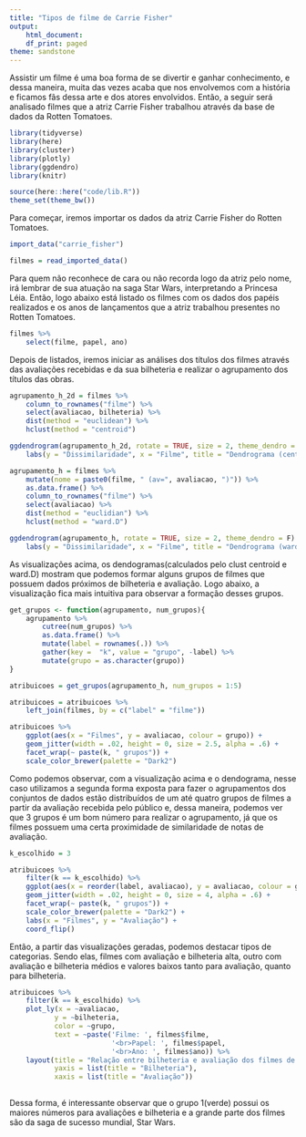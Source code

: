 ```yaml
---
title: "Tipos de filme de Carrie Fisher"
output:
    html_document:
    df_print: paged
theme: sandstone
---
```


Assistir um filme é uma boa forma de se divertir e ganhar conhecimento, e dessa maneira, muita das vezes acaba que nos envolvemos com a história e ficamos fãs dessa arte e dos atores envolvidos. Então, a seguir será analisado filmes que a atriz Carrie Fisher trabalhou através da base de dados da Rotten Tomatoes.

```r
library(tidyverse)
library(here)
library(cluster)
library(plotly)
library(ggdendro)
library(knitr)

source(here::here("code/lib.R"))
theme_set(theme_bw())


```
Para começar, iremos importar os dados da atriz Carrie Fisher do Rotten Tomatoes.

```r
import_data("carrie_fisher")
```

```r
filmes = read_imported_data()
```

Para quem não reconhece de cara ou não recorda logo da atriz pelo nome, irá lembrar de sua atuação na saga Star Wars, interpretando a Princesa Léia. Então, logo abaixo está listado os filmes com os dados dos papéis realizados e os anos de lançamentos que a atriz trabalhou presentes no Rotten Tomatoes.

```r
filmes %>% 
    select(filme, papel, ano)
```

Depois de listados, iremos iniciar as análises dos títulos dos filmes através das avaliações recebidas e da sua bilheteria e realizar o agrupamento dos títulos das obras.

```r
agrupamento_h_2d = filmes %>% 
    column_to_rownames("filme") %>%
    select(avaliacao, bilheteria) %>%
    dist(method = "euclidean") %>% 
    hclust(method = "centroid")

ggdendrogram(agrupamento_h_2d, rotate = TRUE, size = 2, theme_dendro = F) + 
    labs(y = "Dissimilaridade", x = "Filme", title = "Dendrograma (centroid)")

```

```r
agrupamento_h = filmes %>% 
    mutate(nome = paste0(filme, " (av=", avaliacao, ")")) %>% 
    as.data.frame() %>% 
    column_to_rownames("filme") %>% 
    select(avaliacao) %>%
    dist(method = "euclidian") %>% 
    hclust(method = "ward.D")

ggdendrogram(agrupamento_h, rotate = TRUE, size = 2, theme_dendro = F) + 
    labs(y = "Dissimilaridade", x = "Filme", title = "Dendrograma (ward.D)")
```


As visualizações acima, os dendogramas(calculados pelo clust centroid e ward.D) mostram que podemos formar alguns grupos de filmes que possuem dados próximos de bilheteria e avaliação. Logo abaixo, a visualização fica mais intuitiva para observar a formação desses grupos.

```r
get_grupos <- function(agrupamento, num_grupos){
    agrupamento %>% 
        cutree(num_grupos) %>% 
        as.data.frame() %>% 
        mutate(label = rownames(.)) %>% 
        gather(key =  "k", value = "grupo", -label) %>% 
        mutate(grupo = as.character(grupo))
}

atribuicoes = get_grupos(agrupamento_h, num_grupos = 1:5)

atribuicoes = atribuicoes %>% 
    left_join(filmes, by = c("label" = "filme"))

atribuicoes %>% 
    ggplot(aes(x = "Filmes", y = avaliacao, colour = grupo)) + 
    geom_jitter(width = .02, height = 0, size = 2.5, alpha = .6) + 
    facet_wrap(~ paste(k, " grupos")) + 
    scale_color_brewer(palette = "Dark2")


``` 

Como podemos observar, com a visualização acima e o dendograma, nesse caso utilizamos a segunda forma exposta para fazer o agrupamentos dos conjuntos de dados estão distribuídos de um até quatro grupos de filmes a partir da avaliação recebida pelo público e, dessa maneira, podemos ver que 3 grupos é um bom número para realizar o agrupamento, já que os filmes possuem uma certa proximidade de similaridade de notas de avaliação.


```r
k_escolhido = 3

atribuicoes %>% 
    filter(k == k_escolhido) %>% 
    ggplot(aes(x = reorder(label, avaliacao), y = avaliacao, colour = grupo)) + 
    geom_jitter(width = .02, height = 0, size = 4, alpha = .6) + 
    facet_wrap(~ paste(k, " grupos")) + 
    scale_color_brewer(palette = "Dark2") + 
    labs(x = "Filmes", y = "Avaliação") +
    coord_flip() 
```

Então, a partir das visualizações geradas, podemos destacar tipos de categorias. Sendo elas, filmes com avaliação e bilheteria alta, outro com avaliação e bilheteria médios e valores baixos tanto para avaliação, quanto para bilheteria.


```r
atribuicoes %>%
    filter(k == k_escolhido) %>% 
    plot_ly(x = ~avaliacao,
           y = ~bilheteria,
           color = ~grupo,
           text = ~paste('Filme: ', filmes$filme,
                         '<br>Papel: ', filmes$papel,
                         '<br>Ano: ', filmes$ano)) %>% 
    layout(title = "Relação entre bilheteria e avaliação dos filmes de Carrie Fisher",
           yaxis = list(title = "Bilheteria"),
           xaxis = list(title = "Avaliação"))
    

```

Dessa forma, é interessante observar que o grupo 1(verde) possui os maiores números para avaliações e bilheteria e a grande parte dos filmes são da saga de sucesso mundial, Star Wars.





